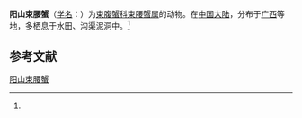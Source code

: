 {{Speciesbox
| name = 阳山束腰蟹
| status = 
| status_system = 
| image = 
| genus = Somanniathelphusa
| species = yangshanensis
| authority = (Naiyanetr et Dai, 1997)<ref name='id12068'>{{cite web| url =http://www.bioinfo.cn/db05/BjdwSpecies.php?action=view&id=12068| title =阳山束腰蟹| work =《中国动物物种编目数据库》| publisher =中国科学院微生物研究所| author =中国科学院动物研究所| accessdate =2009-04-28| deadurl =yes| archiveurl =https://web.archive.org/web/20160305063532/http://www.bioinfo.cn/db05/BjdwSpecies.php?action=view&id=12068| archivedate =2016-03-05}}</ref>
}}

'''阳山束腰蟹'''（[[学名|学名]]：{{lang|la|''Somanniathelphusa yangshanensis''}}）为[[束腹蟹科|束腹蟹科]][[束腰蟹属|束腰蟹属]]的动物。在[[中国大陆|中国大陆]]，分布于[[广西|广西]]等地，多栖息于水田、沟渠泥洞中。<ref name='id12068'/>

== 参考文献 ==
{{reflist}}

{{Wikispecies|Somanniathelphusa yangshanensis}}
{{Taxonbar|from=Q14365384}}

[[Category:束腰蟹属|阳山束腰蟹]]


{{螃蟹小作品}}